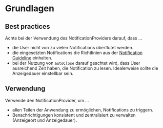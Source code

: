 # Grundlagen

## Best practices

Achte bei der Verwendung des NotificationProviders darauf, dass ...

- die User nicht von zu vielen Notifications überflutet werden.
- die eingesetzten Notifications die Richtlinien aus der
  [Notification Guideline](/03-components/status/notification/overview)
  einhalten.
- bei der Nutzung von `autoClose` darauf geachtet wird, dass User ausreichend
  Zeit haben, die Notification zu lesen. Idealerweise sollte die Anzeigedauer
  einstellbar sein.

## Verwendung

Verwende den NotificationProvider, um ...

- allen Teilen der Anwendung zu ermöglichen, Notifications zu triggern.
- Benachrichtigungen konsistent und zentralisiert zu verwalten (Anzeigeort und
  Anzeigedauer).
